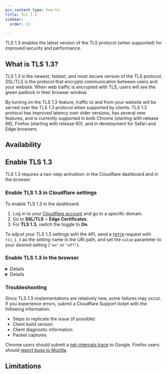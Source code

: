 ```yaml
---
pcx_content_type: how-to
title: TLS 1.3
sidebar:
  order: 12

---
```



TLS 1.3 enables the latest version of the TLS protocol (when supported) for improved security and performance.

## What is TLS 1.3?

TLS 1.3 is the newest, fastest, and most secure version of the TLS protocol. SSL/TLS is the protocol that encrypts communication between users and your website. When web traffic is encrypted with TLS, users will see the green padlock in their browser window.

By turning on the TLS 1.3 feature, traffic to and from your website will be served over the TLS 1.3 protocol when supported by clients. TLS 1.3 protocol has improved latency over older versions, has several new features, and is currently supported in both Chrome (starting with release 66), Firefox (starting with release 60), and in development for Safari and Edge browsers.

## Availability

<FeatureTable id="ssl.tls_13" />

## Enable TLS 1.3

TLS 1.3 requires a two-step activation: in the Cloudflare dashboard and in the browser.

### Enable TLS 1.3 in Cloudflare settings

<Tabs> <TabItem label="Dashboard">

To enable TLS 1.3 in the dashboard:

1. Log in to your [Cloudflare account](https://dash.cloudflare.com) and go to a specific domain.
2. Go to **SSL/TLS** > **Edge Certificates**.
3. For **TLS 1.3**, switch the toggle to **On**.

</TabItem> <TabItem label="API">

To adjust your TLS 1.3 settings with the API, send a [`PATCH`](/api/operations/zone-settings-edit-single-setting) request with `tls_1_3` as the setting name in the URI path, and set the `value` parameter to your desired setting (`"on"` or `"off"`).

</TabItem> </Tabs>

### Enable TLS 1.3 in the browser


<Details header="Chrome">

1. In the address bar, enter `chrome://flags` and press **Enter**.
2. Scroll to locate the **TLS 1.3 Early Data** entry, and set it to *Enabled*. A message saying that the change will take effect the next time you relaunch Chrome will appear.
3. Select **RELAUNCH NOW** to restart Chrome.

After enabling TLS 1.3, visit a site with TLS 1.3 enabled over HTTPS. Then:

1. Open Chrome **Developer Tools**.
2. Select the **Security** tab.
3. Reload the page (Command-R in macOS, Ctrl-R in Windows).
4. Select the site under **Main origin**.
5. Under **Connection**, confirm that the protocol is **TLS 1.3**.


</Details>


<Details header="Firefox">

1. In the address bar, enter `about:config` and select to accept the warranty warning.
2. Search for `security.tls.version.max` and change the value from `3` (the default) to `4`.

After enabling TLS 1.3, visit a site with TLS 1.3 enabled over HTTPS. Then:

1. Select the lock icon in the address bar.
2. Select **Connection secure** > **More information**.
3. Under **Technical Details**, verify that the TLS version is TLS 1.3.


</Details>

### Troubleshooting

Since TLS 1.3 implementations are relatively new, some failures may occur. If you experience errors, submit a Cloudflare Support ticket with the following information:

* Steps to replicate the issue (if possible)
* Client build version
* Client diagnostic information
* Packet captures

Chrome users should submit a [net-internals trace](https://dev.chromium.org/for-testers/providing-network-details) to Google. Firefox users should [report bugs to Mozilla](https://bugzilla.mozilla.org/home).

## Limitations

<Render file="tls-13-cipher-limitations" />
